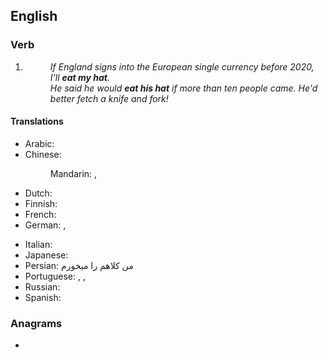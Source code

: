 ==English==

===Verb===
{{head|en|verb}}

# {{lb|en|idiomatic}} {{non-gloss definition|Used in a [[result clause]] to express [[disbelief]] in a proposition expressed in a [[conditional clause]].}}
#: ''If England signs into the European single currency before 2020, I'll '''eat my hat'''.''
#: ''He said he would '''eat his hat''' if more than ten people came. He'd better fetch a knife and fork!''

====Translations====
{{trans-top|to express disbelief about a proposition}}
* Arabic: {{t-needed|ar}}
* Chinese:
*: Mandarin: {{t|cmn|字倒過來寫|sc=Hani}}, {{t|cmn|字倒过来写|tr=zì dào guòlái xiě|sc=Hani}}
* Dutch: {{t|nl|zijn hoed opeten}}
* Finnish: {{t|fi|[[syödä]] [[hattu]]nsa}}
* French: {{t+|fr|manger son chapeau}}
* German: {{t|de|ich freß einen Besen, wenn}}, {{t|de|ich will Emil heißen, wenn}}
{{trans-mid}}
* Italian: {{t|it|mangiarsi il cappello}}
* Japanese:{{t|ja|首をやる|tr=kubi o yaru|sc=Jpan}}
* Persian: من كلاهم را ميخورم
* Portuguese: {{t|pt|comer o chapéu}}, {{t|pt|querer ser mico de circo}}, {{t|pt|dar a mão à palmatória}}
* Russian: {{t|ru|дава́ть голову́ на отсече́ние}}
* Spanish: {{t|es|que me maten si}}
{{trans-bottom}}

===Anagrams===
* {{l|en|ethanoates}}